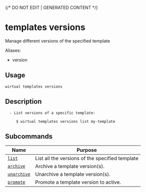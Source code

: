 {/* DO NOT EDIT | GENERATED CONTENT */}

# templates versions

Manage different versions of the specified template

Aliases:

- version

## Usage

```console
wirtual templates versions
```

## Description

```console
  - List versions of a specific template:

     $ wirtual templates versions list my-template
```

## Subcommands

| Name                                                        | Purpose                                         |
| ----------------------------------------------------------- | ----------------------------------------------- |
| [<code>list</code>](./templates_versions_list.md)           | List all the versions of the specified template |
| [<code>archive</code>](./templates_versions_archive.md)     | Archive a template version(s).                  |
| [<code>unarchive</code>](./templates_versions_unarchive.md) | Unarchive a template version(s).                |
| [<code>promote</code>](./templates_versions_promote.md)     | Promote a template version to active.           |
